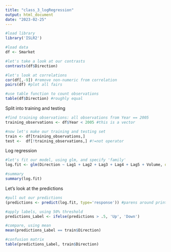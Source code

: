 ```yaml
---
title: "class_3_logRegression"
output: html_document
date: "2023-02-25"
---
```


```r
#load library
library('ISLR2')

#load data
df <- Smarket

#let's take a look at our contrasts
contrasts(df$Direction)

#let's look at correlations
cor(df[,-9]) #remove non-numeric from correlation
pairs(df) #plot all fairs

#use table function to count observations
table(df$Direction) #roughly equal
```

Split into training and testing

```r
#find training observations: all observations from Year == 2005
training_observations <- df$Year < 2005 #this is a vector

#now let's make our training and testing set
train <- df[training_observations,]
test <-  df[!training_observations,] #!=not operator
```

Log regression

```r
#let's fit our model, using glm, and specify 'family'
log.fit <- glm(Direction ~ Lag1 + Lag2 + Lag3 + Lag4 + Lag5 + Volume, data=df, subset=training_observations, family='binomial')

#summary
summary(log.fit)
```
Let's look at the predictions
```r

#pull out our predictions
(predictions <- predict(log.fit, type='response')) #parens around prints to screen

#apply labels, using 50% threshold
predictions_Label <- ifelse(predictions > .5, 'Up', 'Down')

#compare, using mean 
mean(predictions_Label == train$Direction)

#confusion matrix
table(predictions_Label, train$Direction)

```

